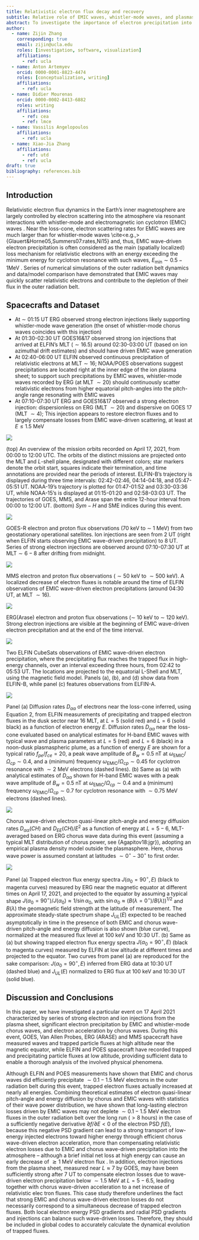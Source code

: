 ```yaml
---
title: Relativistic electron flux decay and recovery
subtitle: Relative role of EMIC waves, whistler-mode waves, and plasmasheet injections
abstract: To investigate the importance of electron precipitation into the atmosphere due to chorus or electromagnetic ion cyclotron (EMIC) waves in depleting trapped relativistic electron fluxes in the outer radiation belt, we investigate a weak geomagnetic storm on 17 April 2021 with series of strong electron and ion injections from the plasma sheet and strong electron precipitation, During this event, data from various spacecraft were available (GOES, Van Allen Probes, ERG/ARASE, MMS, ELFIN, POES), enabling a detailed analysis of physical phenomena. We find that despite strong EMIC and chorus wave-driven electron precipitation in the outer radiation belt, trapped electron fluxes actually increased at 0.1-1.5 MeV. Theoretical estimates of electron quasi-linear pitch-angle and energy diffusion by chorus and EMIC waves, based on statistics of their wave power distribution, indicate that EMIC wave-driven losses could not deplete 0.1-1.5 MeV electron fluxes over the long run during this event, due to a sufficiently negative derivative of the electron phase space density in energy, allowing chorus wave-driven electron acceleration to overcome precipitation loss, with the help of significant electron injections from the plasma sheet. This case study emphasizes the importance of accurately modeling local electron energy phase space density gradients and injections to accurately forecast the dynamical evolution of trapped electron fluxes.
author:
  - name: Zijin Zhang
    corresponding: true
    email: zijin@ucla.edu
    roles: [investigation, software, visualization]
    affiliations:
      - ref: ucla
  - name: Anton Artemyev
    orcid: 0000-0001-8823-4474
    roles: [conceptualization, writing]
    affiliations:
      - ref: ucla
  - name: Didier Mourenas
    orcid: 0000-0002-8413-6882
    roles: writing
    affiliations:
      - ref: cea
      - ref: lmce
  - name: Vassilis Angelopoulos
    affiliations:
      - ref: ucla
  - name: Xiao-Jia Zhang
    affiliations:
      - ref: utd
      - ref: ucla
draft: true
bibliography: references.bib
---
```


## Introduction

Relativistic electron flux dynamics in the Earth’s inner magnetosphere are largely controlled by electron scattering into the atmosphere via resonant interactions with whistler-mode and electromagnetic ion cyclotron (EMIC) waves \cite{Millan&Thorne07, Summers07:rates,Shprits08:JASTP_local}. Near the loss-cone, electron scattering rates for EMIC waves are much larger than for whistler-mode waves \cite<e.g.,>{Glauert&Horne05,Summers07:rates,Ni15} and, thus, EMIC wave-driven electron precipitation is often considered as the main (spatially localized) loss mechanism for relativistic electrons with an energy exceeding the minimum energy for cyclotron resonance with such waves, $E_{\min}\sim 0.5-1$MeV \cite{Summers&Thorne03,Summers07:theory,Usanova14}. Series of numerical simulations of the outer radiation belt dynamics \cite{Ma15,Shprits16,Drozdov17} and data/model comparison \cite{Shprits17,Kim21:emic,Drozdov22:dropout,Adair22,Angelopoulos23:SSR} have demonstrated that EMIC waves may quickly scatter relativistic electrons and contribute to the depletion of their flux in the outer radiation belt. 


## Spacecrafts and Dataset

- At $\sim$ 01:15 UT ERG observed strong electron injections likely supporting whistler-mode wave generation (the onset of whistler-mode chorus waves  coincides with this injection)
- At 01:30-02:30 UT GOES16\&17 observed strong ion injections that arrived at ELFIN's MLT ($\sim16.5$) around 02:30-03:00 UT (based on ion azimuthal drift estimates) and should have driven EMIC wave generation
- At 02:40-06:00 UT ELFIN observed continuous precipitation of relativistic electrons at MLT$\sim 16$; NOAA/POES observations suggest precipitations are located right at the inner edge of the ion plasma sheet; to support such precipitations by EMIC waves, whistler-mode waves recorded by ERG (at MLT $\sim 20$) should continuously scatter relativistic electrons from higher equatorial pitch-angles into the pitch-angle range resonating with EMIC waves
- At 07:10-07:30 UT ERG and GOES16\&17 observed a strong electron injection: dispersionless on ERG (MLT $\sim 20$) and dispersive on GOES 17 (MLT $\sim4$); This injection appears to restore electron fluxes and to largely compensate losses from EMIC wave-driven scattering, at least at $E\leq1.5$ MeV

::: {#fig-orbit_multi_mission_conjunctions}
![](figures/fig1_orbit_multi_mission_conjunctions)

(top) An overview of the mission orbits recorded on April 17, 2021, from 00:00 to 12:00 UTC. The orbits of the distinct missions are projected onto the MLT and $L$-shell plane, designated with different colors; star markers denote the orbit start, squares indicate their termination, and time annotations are provided near the periods of interest. ELFIN-B's trajectory is displayed during three time intervals: 02:42-02:46, 04:14-04:18, and 05:47-05:51 UT. NOAA-19's trajectory is plotted for 01:47-01:52 and 03:30-03:36 UT, while NOAA-15's is displayed at 01:15-01:20 and 02:58-03:03 UT. The trajectories of GOES, MMS, and Arase span the entire 12-hour interval from 00:00 to 12:00 UT. (bottom) $Sym-H$ and SME indices during this event.

:::

::: {#fig-goes}

![](figures/GOES/goes_mpsh_poster)

GOES-R electron and proton flux observations (70 keV to $\sim$ 1 MeV) from two geostationary operational satellites. Ion injections are seen from 2 UT (right when ELFIN starts observing EMIC wave-driven precipitation) to 8 UT. Series of strong electron injections are observed around 07:10-07:30 UT at MLT$\sim6-8$ after drifting from midnight.

:::

::: {#fig-mms}

![](figures/MMS/mms_epd_poster)

MMS electron and proton flux observations ($\sim 50$ keV to $\sim 500$ keV). A localized decrease of electron fluxes is notable around the time of ELFIN observations of EMIC wave-driven electron precipitations (around 04:30 UT, at MLT $\sim 16$).

:::


::: {#fig-arase}
![](figures/ARASE/arase_mep_poster)

ERG(Arase) electron and proton flux observations ($\sim$ 10 keV to $\sim$ 120 keV). Strong electron injections are visible at the beginning of EMIC wave-driven electron precipitation and at the end of the time interval.

:::

::: {#fig-elfin_j_ratio}
![](figures/fig_elfin_j_ratio)

Two ELFIN CubeSats observations of EMIC wave-driven electron precipitation, where the precipitating flux reaches the trapped flux in high-energy channels, over an interval exceeding three hours, from 02:42 to 05:53 UT. The locations are projected to the equatorial L-Shell and MLT, using the \citeA{Tsyganenko89} magnetic field model. Panels (a), (b), and (d) show data from ELFIN-B, while panel (c) features observations from ELFIN-A.

:::


::: {#fig-Daa_EMIC}
![](figures/fig_Daa)

Panel (a) Diffusion rates $D_{\alpha\alpha}$ of electrons near the loss-cone inferred, using Equation 2, from ELFIN measurements of precipitating and trapped electron fluxes in the dusk sector near 16 MLT, at $L=5$ (solid red) and $L=6$ (solid black) as a function of electron energy $E$. Diffusion rates $D_{\alpha\alpha}$ near the loss-cone evaluated based on analytical estimates for H-band EMIC waves with typical wave and plasma parameters at $L=5$ (red) and $L=6$ (black) in a noon-dusk plasmaspheric plume, as a function of energy $E$ are shown for a typical ratio $f_{pe}/f_{ce}=20$, a peak wave amplitude of $B_w=0.5$ nT at $\omega_{\text{EMIC}}/\Omega_{cp}\sim 0.4$, and a (minimum) frequency $\omega_{\text{EMIC}}/\Omega_{cp}\sim 0.45$ for cyclotron resonance with $\sim2$ MeV electrons (dashed lines). (b) Same as (a) with analytical estimates of $D_{\alpha\alpha}$ shown for H-band EMIC waves with a peak wave amplitude of $B_w=0.5$ nT at $\omega_{\text{EMIC}}/\Omega_{cp}\sim 0.4$ and a (minimum) frequency $\omega_{\text{EMIC}}/\Omega_{cp}\sim 0.7$ for cyclotron resonance with $\sim0.75$ MeV electrons (dashed lines).

:::

::: {#fig-Dch}
![](figures/fig_Dch)

Chorus wave-driven electron quasi-linear pitch-angle and energy diffusion rates $D_{\alpha\alpha}(CH)$ and $D_{EE}(CH)/E^2$ as a function of energy at $L=5-6$, MLT-averaged based on ERG chorus wave data during this event (assuming a typical MLT distribution of chorus power, see {Agapitov18:jgr}), adopting an empirical plasma density model outside the plasmasphere. Here, chorus wave power is assumed constant at latitudes $\sim0^\circ-30^\circ$ to first order.

:::

::: {#fig-trap_flux}
![](figures/fig_trap_flux)

Panel (a) Trapped electron flux energy spectra $J(\alpha_0=90^\circ, E)$ (black to magenta curves) measured by ERG near the magnetic equator at different times on April 17, 2021, and projected to the equator by assuming a typical shape $J(\alpha_0=90^\circ)/J(\alpha_0)\approx 1/\sin\alpha_0$, with $\sin\alpha_0\approx (B(\lambda=0^\circ)/B(\lambda))^{1/2}$ and $B(\lambda)$ the geomagnetic field strength at the latitude of measurement. The approximate steady-state spectrum shape $J_{UL}(E)$ expected to be reached asymptotically in time in the presence of both EMIC and chorus wave-driven pitch-angle and energy diffusion is also shown (blue curve), normalized at the measured flux level at 100 keV and 10:30 UT. (b) Same as (a) but showing trapped electron flux energy spectra $J(\alpha_0=90^\circ, E)$ (black to magenta curves) measured by ELFIN at low altitude at different times and projected to the equator. Two curves from panel (a) are reproduced for the sake comparison: $J(\alpha_0=90^\circ,E)$ inferred from ERG data at 10:30 UT (dashed blue) and $J_{UL}(E)$ normalized to ERG flux at 100 keV and 10:30 UT (solid blue). 

:::


## Discussion and Conclusions

In this paper, we have investigated a particular event on 17 April 2021 characterized by series of strong electron and ion injections from the plasma sheet, significant electron precipitation by EMIC and whistler-mode chorus waves, and electron acceleration by chorus waves. During this event, GOES, Van Allen Probes, ERG (ARASE) and MMS spacecraft have measured waves and trapped particle fluxes at high altitude near the magnetic equator, while ELFIN and POES spacecraft have recorded trapped and precipitating particle fluxes at low altitude, providing sufficient data to enable a thorough analysis of the involved physical phenomena.


Although ELFIN and POES measurements have shown that EMIC and chorus waves did efficiently precipitate $\sim0.1-1.5$ MeV electrons in the outer radiation belt during this event, trapped electron fluxes actually increased at nearly all energies. Combining theoretical estimates of electron quasi-linear pitch-angle and energy diffusion by chorus and EMIC waves with statistics of their wave power distribution, we have shown that long-lasting electron losses driven by EMIC waves may not deplete $\sim0.1-1.5$ MeV electron fluxes in the outer radiation belt over the long run ($>8$ hours) in the case of a sufficiently negative derivative $\partial f/\partial E<0$ of the electron PSD $f(E)$, because this negative PSD gradient can lead to a strong transport of low-energy injected electrons toward higher energy through efficient chorus wave-driven electron acceleration, more than compensating relativistic electron losses due to EMIC and chorus wave-driven precipitation into the atmosphere \cite{Mourenas22:ExtremeSpectra, Mourenas23} -- although a brief initial net loss at high energy can cause an early decrease of $\gtrsim 1$ MeV electron flux \cite{Mourenas16:grl}. In addition, electron injections from the plasma sheet, measured near $L\approx 7$ by GOES, may have been sufficiently strong after 7 UT to compensate electron losses due to wave-driven electron precipitation below $\sim1.5$ MeV at $L=5-6.5$, leading together with chorus wave-driven acceleration to a net increase of  relativistic elec tron fluxes. This case study therefore underlines the fact that strong EMIC and chorus wave-driven electron losses do not necessarily correspond to a simultaneous decrease of trapped electron fluxes. Both local electron energy PSD gradients and radial PSD gradients and injections can balance such wave-driven losses. Therefore, they should be included in global codes to accurately calculate the dynamical evolution of trapped fluxes.